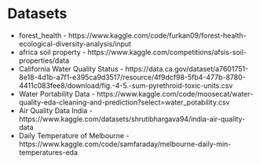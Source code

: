 # Datasets

- forest_health - https://www.kaggle.com/code/furkan09/forest-health-ecological-diversity-analysis/input
- africa soil property - https://www.kaggle.com/competitions/afsis-soil-properties/data
- California Water Quality Status - https://data.ca.gov/dataset/a7601751-8e18-4d1b-a7f1-e395ca9d3517/resource/4f9dcf98-5fb4-477b-8780-4411c083fee8/download/fig.-4-5.-sum-pyrethroid-toxic-units.csv
- Water Portability Data - https://www.kaggle.com/code/moosecat/water-quality-eda-cleaning-and-prediction?select=water_potability.csv
- Air Quality Data India - https://www.kaggle.com/datasets/shrutibhargava94/india-air-quality-data
- Daily Temperature of Melbourne - https://www.kaggle.com/code/samfaraday/melbourne-daily-min-temperatures-eda